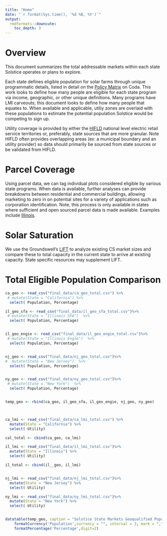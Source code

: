 ```yaml
---
title: "Home"
date: "`r format(Sys.time(), '%d %B, %Y')`"
output: 
  rmdformats::downcute:
    toc_depth: 3
---
```



# Overview

This document summarizes the total addressable markets within each state Solstice operates or plans to explore. 

Each state defines eligible population for solar farms through unique programmatic details, listed in detail on the [Policy Matrix](https://coda.io/d/Solstice-Policy_dBUL-zOSfnb/Program-Matrix_suVJB#Program-Matrix_tuLIr/r11&view=full) on Coda. This work looks to define how many people are eligible for each state program via income, geographic, or other unique definitions. Many programs have LMI carveouts; this document looks to define how many people that equates to. When available and applicable, utiliy zones are overlaid with these populations to estimate the potential population Solstice would be competing to sign up. 

Utility coverage is provided by either the [HIFLD](https://hifld-geoplatform.opendata.arcgis.com/datasets/f4cd55044b924fed9bc8b64022966097/explore?location=41.065293%2C-80.583661%2C6.90) national level electric retail service territories or, preferably, state sources that are more granular. Note HIFLD often provides overlapping areas (ex: a municipal boundary and an utility provider) so data should primarily be sourced from state sources or be validated from HIFLD. 

# Parcel Coverage

Using parcel data, we can tag individual plots considered eligible by various state programs. When data is available, further analyses can provide breakdowns between residential and commercial buildings, allowing marketing to zero in on potential sites for a variety of applications such as corporation identification. Note, this process is only available in states where sufficient and open sourced parcel data is made available. Examples include [Illinois](https://jake-ford.github.io/lmi_by_utility_v2/Illinois.html). 

# Solar Saturation

We use the Groundswell's [LIFT](https://lift.groundswell.org/solar-projects/) to analyze existing CS market sizes and compare these to total capacity in the current state to arrive at existing capacity. State specific resources may supplement LIFT. 



# Total Eligible Population Comparison

```r

ca_geo <- read_csv("final_data/ca_geo_total.csv") %>%
 # mutate(State = "California") %>%
  select( Population, Percentage)

il_geo_sfa <- read_csv("final_data/il_geo_sfa_total.csv")%>%
 # mutate(State = "Illinois SFA")  %>%
  select( Population, Percentage)


il_geo_engie <- read_csv("final_data/il_geo_engie_total.csv")%>%
 # mutate(State = "Illinois Engie")  %>%
  select( Population, Percentage)


nj_geo <- read_csv("final_data/nj_geo_total.csv")%>%
#  mutate(State = "New Jersey")  %>%
  select( Population, Percentage)


ny_geo <- read_csv("final_data/ny_geo_total.csv")%>%
 # mutate(State = "New York")  %>%
  select( Population, Percentage)


temp_geo <- rbind(ca_geo, il_geo_sfa, il_geo_engie, nj_geo, ny_geo)



ca_lmi <- read_csv("final_data/ca_lmi_total.csv") %>%
  mutate(State = "California") %>%
  select(-Utility)

cal_total <- cbind(ca_geo, ca_lmi)

il_lmi <- read_csv("final_data/il_lmi_total.csv")%>%
  mutate(State = "Illinois") %>%
  select(-Utility)

il_total <- cbind(il__geo, il_lmi)


nj_lmi <- read_csv("final_data/nj_lmi_total.csv")%>%
  mutate(State = "New Jersey") %>%
  select(-Utility)

ny_lmi <- read_csv("final_data/ny_lmi_total.csv")%>%
  mutate(State = "New York") %>%
  select(-Utility)


datatable(temp_geo, caption = "Solstice State Markets Geoqualified Population") %>%
    formatCurrency('Population',currency = "", interval = 3, mark = ",") %>%
    formatPercentage('Percentage',digit=2) 


```

